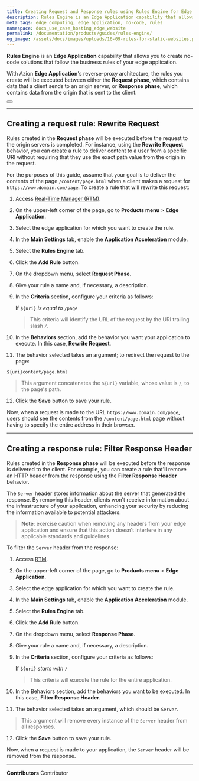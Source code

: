 ```yaml
---
title: Creating Request and Response rules using Rules Engine for Edge Application
description: Rules Engine is an Edge Application capability that allows you to create no-code solutions that follow the business rules of your edge application.
meta_tags: edge computing, edge application, no-code, rules
namespace: docs_use_case_hosting_edge_website
permalink: /documentation/products/guides/rules-engine/
og_image: /assets/docs/images/uploads/16-09-rules-for-static-websites.png
---
```


**Rules Engine** is an **Edge Application** capability that allows you to create no-code solutions that follow the business rules of your edge application.

With Azion **Edge Application**'s reverse-proxy architecture, the rules you create will be executed between either the **Request phase**, which contains data that a client sends to an origin server, or **Response phase**, which contains data from the origin that is sent to the client.

<Button href="/en/documentation/products/build/edge-application/rules-engine/" text="Learn more about Rules Engine"></Button>

---

## Creating a request rule: Rewrite Request

Rules created in the **Request phase** will be executed before the request to the origin servers is completed. For instance, using the **Rewrite Request** behavior, you can create a rule to deliver content to a user from a specific URI without requiring that they use the exact path value from the origin in the request.

For the purposes of this guide, assume that your goal is to deliver the contents of the page `/content/page.html` when a client makes a request for `https://www.domain.com/page`. To create a rule that will rewrite this request:

1. Access [Real-Time Manager (RTM)](https://console.azion.com/).
2. On the upper-left corner of the page, go to **Products menu** > **Edge Application**.
3. Select the edge application for which you want to create the rule.
4. In the **Main Settings** tab, enable the **Application Acceleration** module.
5. Select the **Rules Engine** tab.
6. Click the **Add Rule** button.
7. On the dropdown menu, select **Request Phase**.
8. Give your rule a name and, if necessary, a description.
9. In the **Criteria** section, configure your criteria as follows:

    If `${uri}` *is equal to* `/page`
    > This criteria will identify the URL of the request by the URI trailing slash `/`.

10. In the **Behaviors** section, add the behavior you want your application to execute. In this case, **Rewrite Request**.
11. The behavior selected takes an argument; to redirect the request to the page:

   `${uri}content/page.html`
   > This argument concatenates the `${uri}` variable, whose value is `/`, to the page's path.

12. Click the **Save** button to save your rule.

Now, when a request is made to the URL `https://www.domain.com/page`, users should see the contents from the `/content/page.html` page without having to specify the entire address in their browser.

---

## Creating a response rule: Filter Response Header

Rules created in the **Response phase** will be executed before the response is delivered to the client. For example, you can create a rule that'll remove an HTTP header from the response using the **Filter Response Header** behavior.

The `Server` header stores information about the server that generated the response. By removing this header, clients won't receive information about the infrastructure of your application, enhancing your security by reducing the information available to potential attackers.

> **Note**: exercise caution when removing any headers from your edge application and ensure that this action doesn't interfere in any applicable standards and guidelines.

To filter the `Server` header from the response:

1. Access [RTM](https://console.azion.com/).
2. On the upper-left corner of the page, go to **Products menu** > **Edge Application**.
3. Select the edge application for which you want to create the rule.
4. In the **Main Settings** tab, enable the **Application Acceleration** module.
5. Select the **Rules Engine** tab.
6. Click the **Add Rule** button.
7. On the dropdown menu, select **Response Phase**.
8. Give your rule a name and, if necessary, a description.
9. In the **Criteria** section, configure your criteria as follows:

    If `${uri}` *starts with* `/`
    > This criteria will execute the rule for the entire application.

10. In the Behaviors section, add the behaviors you want to be executed. In this case, **Filter Response Header**.
11. The behavior selected takes an argument, which should be `Server`.
   > This argument will remove every instance of the `Server` header from all responses.
12. Click the **Save** button to save your rule.

Now, when a request is made to your application, the `Server` header will be removed from the response.



---


**Contributors** <ContributorList>Contributor</ContributorList>
